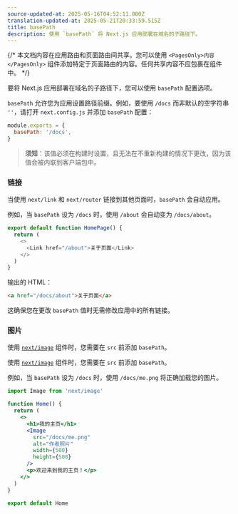 ```yaml
---
source-updated-at: 2025-05-16T04:52:11.000Z
translation-updated-at: 2025-05-21T20:33:59.515Z
title: basePath
description: 使用 `basePath` 将 Next.js 应用部署在域名的子路径下。
---
```


{/* 本文档内容在应用路由和页面路由间共享。您可以使用 `<PagesOnly>内容</PagesOnly>` 组件添加特定于页面路由的内容。任何共享内容不应包裹在组件中。 */}

要将 Next.js 应用部署在域名的子路径下，您可以使用 `basePath` 配置选项。

`basePath` 允许您为应用设置路径前缀。例如，要使用 `/docs` 而非默认的空字符串 `''`，请打开 `next.config.js` 并添加 `basePath` 配置：

```js filename="next.config.js"
module.exports = {
  basePath: '/docs',
}
```

> **须知**：该值必须在构建时设置，且无法在不重新构建的情况下更改，因为该值会被内联到客户端包中。

### 链接

当使用 `next/link` 和 `next/router` 链接到其他页面时，`basePath` 会自动应用。

例如，当 `basePath` 设为 `/docs` 时，使用 `/about` 会自动变为 `/docs/about`。

```js
export default function HomePage() {
  return (
    <>
      <Link href="/about">关于页面</Link>
    </>
  )
}
```

输出的 HTML：

```html
<a href="/docs/about">关于页面</a>
```

这确保您在更改 `basePath` 值时无需修改应用中的所有链接。

### 图片

<AppOnly>

使用 [`next/image`](/docs/app/api-reference/components/image) 组件时，您需要在 `src` 前添加 `basePath`。

</AppOnly>

<PagesOnly>

使用 [`next/image`](/docs/pages/api-reference/components/image) 组件时，您需要在 `src` 前添加 `basePath`。

</PagesOnly>

例如，当 `basePath` 设为 `/docs` 时，使用 `/docs/me.png` 将正确加载您的图片。

```jsx
import Image from 'next/image'

function Home() {
  return (
    <>
      <h1>我的主页</h1>
      <Image
        src="/docs/me.png"
        alt="作者照片"
        width={500}
        height={500}
      />
      <p>欢迎来到我的主页！</p>
    </>
  )
}

export default Home
```